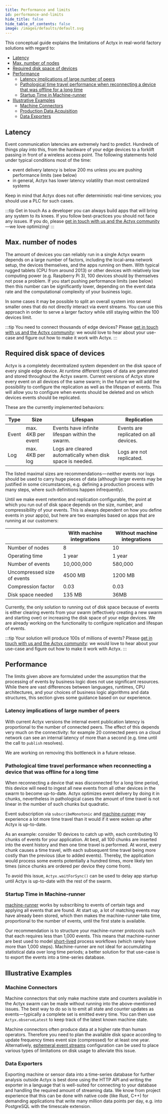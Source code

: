 ```yaml
---
title: Performance and limits
id: performance-and-limits
hide_title: false
hide_table_of_contents: false
image: /images/defaults/default.svg
---
```


This conceptual guide explains the limitations of Actyx in real-world factory solutions with regard to:

- [Latency](#latency)
- [Max. number of nodes](#max-number-of-nodes)
- [Required disk space of devices](#required-disk-space-of-devices)
- [Performance](#performance)
  - [Latency implications of large number of peers](#latency-implications-of-large-number-of-peers)
  - [Pathological time travel performance when reconnecting a device that was offline for a long time](#pathological-time-travel-performance-when-reconnecting-a-device-that-was-offline-for-a-long-time)
  - [Startup Time in Machine-runner](#startup-time-in-machine-runner)
- [Illustrative Examples](#illustrative-examples)
  - [Machine Connectors](#machine-connectors)
  - [Production Data Acquisition](#production-data-acquisition)
  - [Data Exporters](#data-exporters)

## Latency

Event communication latencies are extremely hard to predict.
Hundreds of things play into this, from the hardware of your edge devices to a forklift passing in front of a wireless access point.
The following statements hold under typical conditions most of the time:

- event delivery latency is below 200 ms unless you are pushing performance limits (see below)
- in general, Actyx has lower latency volatility than most centralized systems

Keep in mind that Actyx does not offer deterministic real-time services; you should use a PLC for such cases.

:::tip Get in touch
As a developer you can always build apps that will bring any system to its knees.
If you follow best-practices you should not face any issues.
If you do, please [get in touch with us and the Actyx community](https://groups.google.com/a/actyx.io/g/developers/)—we love optimizing!
:::

## Max. number of nodes

The amount of devices you can reliably run in a single Actyx swarm depends on a large number of factors, including the local-area network setup, the devices themselves, and the apps running on them.
With typical rugged tablets (CPU from around 2013) or other devices with relatively low computing power (e.g. Raspberry Pi 3), 100 devices should by themselves not pose a problem.
If you start pushing performance limits (see below) then this number can be significantly lower, depending on the event data rate and the computational complexity of your business logic.

In some cases it may be possible to split an overall system into several smaller ones that do not directly interact via event streams.
You can use this approach in order to serve a larger factory while still staying within the 100 devices limit.

:::tip You need to connect thousands of edge devices?
Please [get in touch with us and the Actyx community](https://groups.google.com/a/actyx.io/g/developers/): we would love to hear about your use-case and figure out how to make it work with Actyx.
:::

## Required disk space of devices

Actyx is a completely decentralized system dependent on the disk space of every single edge device.
At runtime different types of data are generated and stored throughout the Actyx swarm.
Current versions of Actyx store every event on all devices of the same swarm; in the future we will add the possibility to configure the replication as well as the lifespan of events.
This will allow you to configure when events should be deleted and on which devices events should be replicated.

These are the currently implemented behaviors:

| Type  | Size               | Lifespan                                                  | Replication                           |
| ----- | ------------------ | --------------------------------------------------------- | ------------------------------------- |
| Event | max. 4KB per event | Events have infinite lifespan within the swarm.           | Events are replicated on all devices. |
| Log   | max. 4KB per log   | Logs are cleared automatically when disk space is needed. | Logs are not replicated.              |

The listed maximal sizes are recommendations — neither events nor logs should be used to carry huge pieces of data (although larger events may be justified in some circumstances, e.g. defining a production process with many steps, where such definitions happen infrequently).

Until we make event retention and replication configurable, the point at which you run out of disk space depends on the size, number, and compressibility of your events.
This is always dependent on how you define events in your app(s), but here are two examples based on apps that are running at our customers:

|                             | With machine integrations | Without machine integrations |
| --------------------------- | ------------------------- | ---------------------------- |
| Number of nodes             | 8                         | 10                           |
| Operating time              | 1 year                    | 1 year                       |
| Number of events            | 10,000,000                | 580,000                      |
| Uncompressed size of events | 4500 MB                   | 1200 MB                      |
| Compression factor          | 0.03                      | 0.03                         |
| Disk space needed           | 135 MB                    | 36MB                         |

Currently, the only solution to running out of disk space because of events is either clearing events from your swarm (effectively creating a new swarm and starting over) or increasing the disk space of your edge devices.
We are already working on the functionality to configure replication and lifespan of events.

:::tip Your solution will produce 100s of millions of events?
Please [get in touch with us and the Actyx community](https://groups.google.com/a/actyx.io/g/developers/): we would love to hear about your use-case and figure out how to make it work with Actyx.
:::

## Performance

The limits given above are formulated under the assumption that the processing of events by business logic does not use significant resources.
While there are vast differences between languages, runtimes, CPU architectures, and your choices of business logic algorithms and data structures, this section gives some guidance based on our experience.

### Latency implications of large number of peers

With current Actyx versions the internal event publication latency is proportional to the number of connected peers.
The effect of this depends very much on the connectivity: for example 20 connected peers on a cloud network can see an internal latency of more than a second (e.g. time until the call to `publish` resolves).

We are working on removing this bottleneck in a future release.

### Pathological time travel performance when reconnecting a device that was offline for a long time

When reconnecting a device that was disconnected for a long time period, this device will need to ingest all new events from all other devices in the swarm to become up-to-date.
Actyx optimizes event delivery by doing it in chunks, nevertheless in pathological cases the amount of time travel is not linear in the number of such chunks but quadratic.

Event subscription via `subscribeMonotonic` and [machine-runner](https://www.npmjs.com/package/@actyx/machine-runner) may experience a lot more time travel than it would if it were woken up after Actyx is up-to-date.

As an example: consider 10 devices to catch up with, each contributing 10 chunks of events for your application.
At best, all 100 chunks are inserted into the event history and then one time travel is performed.
At worst, every chunk causes a time travel, with each subsequent time travel being more costly than the previous (due to added events).
Thereby, the application would process some events potentially a hundred times, more likely ten times (since chunks are ordered per device they come from).

To avoid this issue, `Actyx.waitForSync()` can be used to delay app startup until Actyx is up-to-date with the rest of the swarm.

### Startup Time in Machine-runner

[machine-runner](https://www.npmjs.com/package/@actyx/machine-runner) works by subscribing to events of certain tags and applying all events that are found.
At start up, a lot of matching events may have already been stored, which then makes the machine-runner take time, proportional to the number of events, until the first state is available.

Our recommendation is to structure your machine-runner protocols such that each requires less than 1,000 events.
This means that machine-runner are best used to model [short-lived](/docs/how-to/structured-queries/tagging-best-practices#short-lived-entities) process workflows (which rarely have more than 1,000 steps).
Machine-runner are not ideal for accumulating statistical data over long time periods; a better solution for that use-case is to export the events into a time-series database.

## Illustrative Examples

### Machine Connectors

Machine connectors that only make machine state and counters available in the Actyx swarm can be made without running into the above-mentioned issues.
The best way to do so is to emit all state and counter updates as events — typically a complete set is emitted every time.
You can then use `Actyx.observeLatest` to keep track of the latest known machine state.

Machine connectors often produce data at a higher rate than human operators.
Therefore you need to plan the available disk space according to update frequency times event size (compressed) for at least one year.
Alternatively, [ephemeral event streams](../reference/actyx.mdx#ephemeral-event-streams) configuration can be used to place various types of limitations on disk usage to alleviate this issue.

### Data Exporters

Exporting machine or sensor data into a time-series database for further analysis outside Actyx is best done using the HTTP API and writing the exporter in a language that is well-suited for connecting to your database and handling the required amount of streaming data.
We know from project experience that this can be done with native code (like Rust, C++) for demanding applications that write many million data points per day, e.g. into PostgreSQL with the timescale extension.
